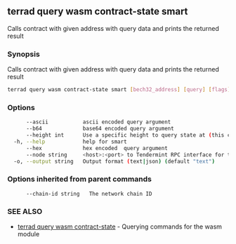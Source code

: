 ## terrad query wasm contract-state smart

Calls contract with given address with query data and prints the returned result

### Synopsis

Calls contract with given address with query data and prints the returned result

```sh Terrad
terrad query wasm contract-state smart [bech32_address] [query] [flags]
```

### Options

```sh Terrad
      --ascii           ascii encoded query argument
      --b64             base64 encoded query argument
      --height int      Use a specific height to query state at (this can error if the node is pruning state)
  -h, --help            help for smart
      --hex             hex encoded  query argument
      --node string     <host>:<port> to Tendermint RPC interface for this chain (default "tcp://localhost:26657")
  -o, --output string   Output format (text|json) (default "text")
```

### Options inherited from parent commands

```
      --chain-id string   The network chain ID
```

### SEE ALSO

* [terrad query wasm contract-state](terrad_query_wasm_contract-state.md)	 - Querying commands for the wasm module


